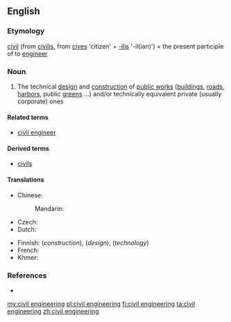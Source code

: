 ==English==
{{wikipedia}}

===Etymology===
[[civil]] (from {{etyl|la}} [[civilis]], from [[cives]] 'citizen' + [[-ilis]] '-il(ian)') + the present participle of to [[engineer]]

===Noun===
{{en-noun|-}}

# The technical [[design]] and [[construction]] of [[public works]] ([[building]]s, [[road]]s, [[harbor]]s, public [[green]]s ...) and/or technically equivalent private (usually corporate) ones

====Related terms====
* [[civil engineer]]

====Derived terms====
* [[civils]]

====Translations====
{{trans-top|technical design and construction of public works and/or equivalent private ones}}
* Chinese:
*: Mandarin: {{t-|cmn|土木工程|tr=tǔmùgōngchéng|sc=Hani}}
* Czech: {{t-|cs|stavební inženýrství|n}}
* Dutch: {{t|nl|burgerlijke bouwkunde}}
{{trans-mid}}
* Finnish: {{t+|fi|rakentaminen}} (''construction''),  {{t|fi|rakennussuunnittelu}} (''design''),  {{t|fi|rakennustekniikka}} (''technology'')
* French: {{t+|fr|génie civil|m}}
* Khmer: {{t|km|អសេនិកវិស្វកម្ម|sc=Khmr}}
{{trans-bottom}}

===References===
* {{R:Websters}}

[[my:civil engineering]]
[[pl:civil engineering]]
[[fi:civil engineering]]
[[ta:civil engineering]]
[[zh:civil engineering]]